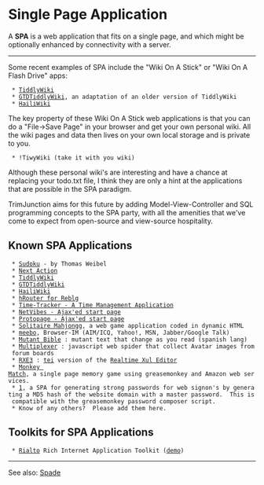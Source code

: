 = Single Page Application =

A '''SPA''' is a web application that fits on a single page, and which might be optionally enhanced by connectivity with a server.

----

Some recent examples of SPA include the "Wiki On A Stick" or "Wiki On A Flash Drive" apps:
  * [http://www.tiddlywiki.com TiddlyWiki]
  * [http://shared.snapgrid.com/gtd_tiddlywiki.html GTDTiddlyWiki], an adaptation of an older version of TiddlyWiki
  * [http://www.kevembuangga.com/hwk HailiWiki]
The key property of these Wiki On A Stick web applications is that you can do a "File->Save Page" in your browser and get your own personal wiki.  All the wiki pages and data then lives on your own local storage and is private to you.
  * !TiwyWiki (take it with you wiki)

Although these personal wiki's are interesting and have a chance at replacing your todo.txt file, I think they are only a hint at the applications that are possible in the SPA paradigm.  

TrimJunction aims for this future by adding Model-View-Controller and SQL programming concepts to the SPA party, with all the amenities that we've come to expect from open-source and view-source hospitality.

== Known SPA Applications ==
  * [http://www.thomasweibel.ch/sudoku/ Sudoku] - by Thomas Weibel
  * [http://code.google.com/p/trimpath/wiki/NextAction Next Action]
  * [http://www.tiddlywiki.com TiddlyWiki]
  * [http://shared.snapgrid.com/gtd_tiddlywiki.html GTDTiddlyWiki] 
  * [http://www.kevembuangga.com/hwk HailiWiki]
  * [http://reblg.com/hrouter hRouter for Reblg]
  * [http://www.formassembly.com/time-tracker/ Time-Tracker - A Time Management Application]
  * [http://www.netvibes.com/ NetVibes - Ajax'ed start page]
  * [http://www.protopage.com/ Protopage - Ajax'ed start page]
  * [http://www.mah-jongg.ch Solitaire Mahjongg], a web game application coded in dynamic HTML
  * [http://www.meebo.com/ meebo], Browser-IM (AIM/ICQ, Yahoo!, MSN, Jabber/Google Talk)
  * [http://www.servicios-dpi.com/fun/bibliamutante.htm Mutant Bible] : mutant text that change as you read (spanish lang)
  * [http://www.servicios-dpi.com/fun/multiplex.htm Multiplexer] : javascript web spider that collect Avatar images from forum boards
  * [http://www.servicios-dpi.com/fun/rxe3.htm RXE3] : [http://es.wikipedia.org/wiki/Usuario:Tei tei] version of the [http://ted.mielczarek.org/code/mozilla/xuledit/index.html Realtime Xul Editor]
  * [http://bagheera.50webs.com/match.html Monkey Match], a single page memory game using greasemonkey and Amazon web services.
  * [http://angel.net/~nic/passwd.html], a SPA for generating strong passwords for web signon's by generating a MD5 hash of the website domain with a master password.  This is compatible with the greasemonkey password composer script.
  * Know of any others?  Please add them here.

== Toolkits for SPA Applications ==
  * [http://rialto.application-servers.com Rialto] Rich Internet Application Toolkit ([http://rialto.application-servers.com/demoRialto.jsp demo])


----
See also: [http://code.google.com/p/trimpath/wiki/SinglePageApplicationAndDevelopmentEnvironment Spade]



















